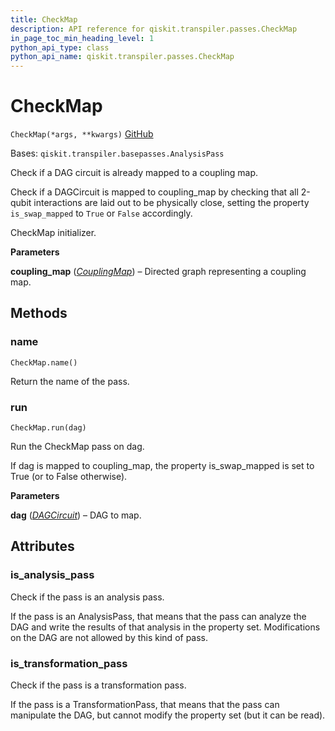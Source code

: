 ```yaml
---
title: CheckMap
description: API reference for qiskit.transpiler.passes.CheckMap
in_page_toc_min_heading_level: 1
python_api_type: class
python_api_name: qiskit.transpiler.passes.CheckMap
---
```


# CheckMap

<span id="qiskit.transpiler.passes.CheckMap" />

`CheckMap(*args, **kwargs)` [GitHub](https://github.com/qiskit/qiskit/tree/stable/0.19/qiskit/transpiler/passes/utils/check_map.py "view source code")

Bases: `qiskit.transpiler.basepasses.AnalysisPass`

Check if a DAG circuit is already mapped to a coupling map.

Check if a DAGCircuit is mapped to coupling\_map by checking that all 2-qubit interactions are laid out to be physically close, setting the property `is_swap_mapped` to `True` or `False` accordingly.

CheckMap initializer.

**Parameters**

**coupling\_map** ([*CouplingMap*](qiskit.transpiler.CouplingMap "qiskit.transpiler.CouplingMap")) – Directed graph representing a coupling map.

## Methods

### name

<span id="qiskit.transpiler.passes.CheckMap.name" />

`CheckMap.name()`

Return the name of the pass.

### run

<span id="qiskit.transpiler.passes.CheckMap.run" />

`CheckMap.run(dag)`

Run the CheckMap pass on dag.

If dag is mapped to coupling\_map, the property is\_swap\_mapped is set to True (or to False otherwise).

**Parameters**

**dag** ([*DAGCircuit*](qiskit.dagcircuit.DAGCircuit "qiskit.dagcircuit.DAGCircuit")) – DAG to map.

## Attributes

<span id="qiskit.transpiler.passes.CheckMap.is_analysis_pass" />

### is\_analysis\_pass

Check if the pass is an analysis pass.

If the pass is an AnalysisPass, that means that the pass can analyze the DAG and write the results of that analysis in the property set. Modifications on the DAG are not allowed by this kind of pass.

<span id="qiskit.transpiler.passes.CheckMap.is_transformation_pass" />

### is\_transformation\_pass

Check if the pass is a transformation pass.

If the pass is a TransformationPass, that means that the pass can manipulate the DAG, but cannot modify the property set (but it can be read).


